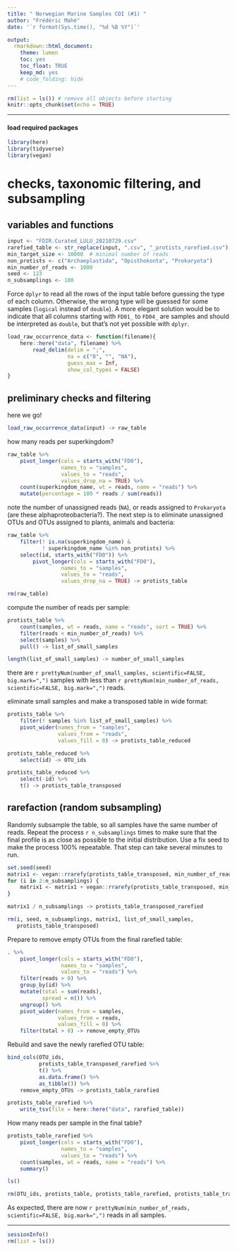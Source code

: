 ```yaml
---
title: " Norwegian Marine Samples COI (#1) "
author: "Frédéric Mahé"
date: '`r format(Sys.time(), "%d %B %Y")`'

output:
  rmarkdown::html_document:
    theme: lumen
    toc: yes
    toc_float: TRUE
    keep_md: yes
    # code_folding: hide
---
```


```r
rm(list = ls()) # remove all objects before starting
knitr::opts_chunk$set(echo = TRUE)
```

***

#### load required packages

```r
library(here)
library(tidyverse)
library(vegan)
```


# checks, taxonomic filtering, and subsampling

## variables and functions

```r
input <- "FDIR.Curated_LULU_20210729.csv"
rarefied_table <- str_replace(input, ".csv", "_protists_rarefied.csv")
min_target_size <- 10000  # minimal number of reads
non_protists <- c("Archaeplastida", "Opisthokonta", "Prokaryota")
min_number_of_reads <- 1000
seed <- 123
n_subsamplings <- 100
```

Force `dplyr` to read all the rows of the input table before guessing
the type of each column. Otherwise, the wrong type will be guessed for
some samples (`logical` instead of `double`). A more elegant solution
would be to indicate that all columns starting with `FD01_` to `FD04_`
are samples and should be interpreted as `double`, but that's not yet
possible with `dplyr`.

```r
load_raw_occurrence_data <- function(filename){
    here::here("data", filename) %>%
        read_delim(delim = ";",
                   na = c("0", "", "NA"),
                   guess_max = Inf,
                   show_col_types = FALSE)
}
```


## preliminary checks and filtering

here we go!

```r
load_raw_occurrence_data(input) -> raw_table
```

how many reads per superkingdom?

```r
raw_table %>%
    pivot_longer(cols = starts_with("FD0"),
                 names_to = "samples",
                 values_to = "reads",
                 values_drop_na = TRUE) %>%
    count(superkingdom_name, wt = reads, name = "reads") %>%
    mutate(percentage = 100 * reads / sum(reads))
```

note the number of unassigned reads (`NA`), or reads assigned to
`Prokaryota` (are these alphaproteobacteria?). The next step is to
eliminate unassigned OTUs and OTUs assigned to plants, animals and
bacteria:

```r
raw_table %>%
    filter(! is.na(superkingdom_name) &
           ! superkingdom_name %in% non_protists) %>%
    select(id, starts_with("FD0")) %>%
        pivot_longer(cols = starts_with("FD0"),
                 names_to = "samples",
                 values_to = "reads",
                 values_drop_na = TRUE) -> protists_table

rm(raw_table)
```

compute the number of reads per sample:

```r
protists_table %>%
    count(samples, wt = reads, name = "reads", sort = TRUE) %>%
    filter(reads < min_number_of_reads) %>%
    select(samples) %>%
    pull() -> list_of_small_samples

length(list_of_small_samples) -> number_of_small_samples
```

there are `r prettyNum(number_of_small_samples, scientific=FALSE, big.mark=",")`
samples with less than `r prettyNum(min_number_of_reads, scientific=FALSE, big.mark=",")` reads.

eliminate small samples and make a transposed table in wide format:

```r
protists_table %>%
    filter(! samples %in% list_of_small_samples) %>%
    pivot_wider(names_from = "samples",
                values_from = "reads",
                values_fill = 0) -> protists_table_reduced

protists_table_reduced %>%
    select(id) -> OTU_ids

protists_table_reduced %>%
    select(-id) %>%
    t() -> protists_table_transposed
```


## rarefaction (random subsampling)

Randomly subsample the table, so all samples have the same number of
reads. Repeat the process `r n_subsamplings` times to make sure that
the final profile is as close as possible to the initial
distribution. Use a fix seed to make the process 100% repeatable. That
step can take several minutes to run.


```r
set.seed(seed)
matrix1 <- vegan::rrarefy(protists_table_transposed, min_number_of_reads)
for (i in 2:n_subsamplings) {
    matrix1 <- matrix1 + vegan::rrarefy(protists_table_transposed, min_number_of_reads)
}

matrix1 / n_subsamplings -> protists_table_transposed_rarefied

rm(i, seed, n_subsamplings, matrix1, list_of_small_samples,
   protists_table_transposed)
```

Prepare to remove empty OTUs from the final rarefied table:

```r
. %>%
    pivot_longer(cols = starts_with("FD0"),
                 names_to = "samples",
                 values_to = "reads") %>%
    filter(reads > 0) %>%
    group_by(id) %>%
    mutate(total = sum(reads),
           spread = n()) %>%
    ungroup() %>%
    pivot_wider(names_from = samples,
                values_from = reads,
                values_fill = 0) %>%
    filter(total > 0) -> remove_empty_OTUs
```


Rebuild and save the newly rarefied OTU table:

```r
bind_cols(OTU_ids,
          protists_table_transposed_rarefied %>%
          t() %>%
          as.data.frame() %>%
          as_tibble()) %>%
    remove_empty_OTUs -> protists_table_rarefied

protists_table_rarefied %>%
    write_tsv(file = here::here("data", rarefied_table))
```

How many reads per sample in the final table?

```r
protists_table_rarefied %>%
    pivot_longer(cols = starts_with("FD0"),
                 names_to = "samples",
                 values_to = "reads") %>%
    count(samples, wt = reads, name = "reads") %>%
    summary()

ls()

rm(OTU_ids, protists_table, protists_table_rarefied, protists_table_transposed_rarefied)
```

As expected, there are now
 `r prettyNum(min_number_of_reads, scientific=FALSE, big.mark=",")`
 reads in all samples.



***

```r
sessionInfo()
rm(list = ls())
```

